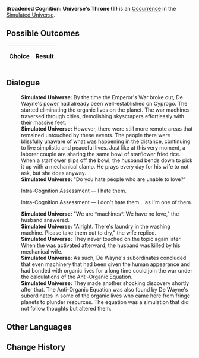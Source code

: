 {{Simulated Universe Event Infobox
|title         = Broadened Cognition: Universe's Throne (II)
|image         = Trailblaze Secret 9.png
|type          =
|domains_su    = 
|domains_ext   = 
|domains_swarm = 
|domains_gng   = 
|requirements  =
|prev          = {{tx}}
|next          = {{tx}}
|indexRewards  =
|characters    = 
}}
'''Broadened Cognition: Universe's Throne (II)''' is an [[Simulated Universe/Occurrence|Occurrence]] in the [[Simulated Universe]].

==Possible Outcomes==
{| class="article-table"
!Choice
!Result

|}

<!--
==Gameplay Notes==

-->
==Dialogue==
{{Dialogue Start}}
:'''Simulated Universe:''' By the time the Emperor's War broke out, De Wayne's power had already been well-established on Cyprogo. The {{Color|Keyword|mechanical overlords}} started eliminating the organic lives on the planet. The war machines traversed through cities, demolishing skyscrapers effortlessly with their massive feet.
:'''Simulated Universe:''' However, there were still more remote areas that remained untouched by these events. The people there were blissfully unaware of what was happening in the distance, continuing to live simplistic and peaceful lives. Just like at this very moment, a laborer couple are sharing the same bowl of starflower fried rice. When a starflower slips off the bowl, the husband bends down to pick it up with a mechanical clamp. He prays every day for his wife to not ask, but she does anyway.
:'''Simulated Universe:''' "Do you hate people who are unable to love?"
:{{DIcon|Arrow}} Intra-Cognition Assessment &mdash; I hate them.
:{{DIcon|Arrow}} Intra-Cognition Assessment &mdash; I don't hate them... as I'm one of them.
:'''Simulated Universe:''' "We are *machines*. We have no love," the husband answered.
:'''Simulated Universe:''' "Alright. There's laundry in the washing machine. Please take them out to dry," the wife replied.
:'''Simulated Universe:''' They never touched on the topic again later. When the {{Color|Keyword|Anti-Organic Equation}} was activated afterward, the husband was killed by his mechanical wife.
:'''Simulated Universe:''' As such, De Wayne's subordinates concluded that even machinery that had been given the human appearance and had bonded with organic lives for a long time could join the war under the calculations of the Anti-Organic Equation.
:'''Simulated Universe:''' They made another shocking discovery shortly after that. The Anti-Organic Equation was also found by De Wayne's subordinates in some of the organic lives who came here from fringe planets to plunder resources. The equation was a simulation that did not follow thoughts but altered them.
{{Dialogue End}}

==Other Languages==
{{Other Languages
|en    = Broadened Cognition: Universe's Throne (II)
|zhs   = 认知拓宽：「宇宙王座」•其二
|zht   = 認知拓寬：「宇宙王座」•其二
|ja    = 認識拡張：「宇宙の玉座」・その2
|ko    = 인지 확대: 「우주의 왕좌」•2
|es    = Expansión perceptiva: trono del universo II
|fr    = Élévation de la conscience : Trône de l'univers (II)
|ru    = Расширение сознания: Вселенский трон II
|th    = ขยายการรับรู้: "บัลลังก์จักรวาล" (2)
|vi    = Mở Rộng Tri Thức: Ngai Vàng Vũ Trụ 2
|de    = Kognitive Erweiterung: Thron des Universums (II)
|id    = Ekspansi Kognitif: "Takhta Kosmis" (2)
|pt    = Expansão Cognitiva: Trono do Universo (II)
}}

==Change History==
{{Change History|1.0}}
